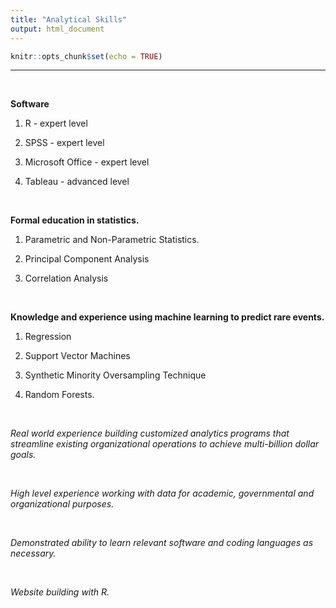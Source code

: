 ```yaml
---
title: "Analytical Skills"
output: html_document
---
```


```r
knitr::opts_chunk$set(echo = TRUE)
```
---
&nbsp;

**Software**

1. R - expert level

2. SPSS - expert level

3. Microsoft Office - expert level

4. Tableau - advanced level

&nbsp;


**Formal education in statistics.**

1. Parametric and Non-Parametric Statistics.

2. Principal Component Analysis

3. Correlation Analysis

&nbsp;

**Knowledge and experience using machine learning to predict rare events.** 

1. Regression 

2. Support Vector Machines

3. Synthetic Minority Oversampling Technique 

4. Random Forests. 

&nbsp;

*Real world experience building customized analytics programs that streamline existing organizational operations to achieve multi-billion dollar goals.* 

&nbsp;

*High level experience working with data for academic, governmental and organizational purposes.*

&nbsp;

*Demonstrated ability to learn relevant software and coding languages as necessary.*

&nbsp;

*Website building with R.* 


